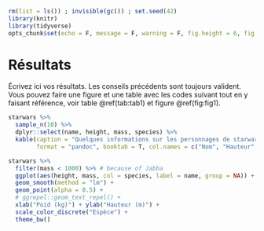 ```r
rm(list = ls()) ; invisible(gc()) ; set.seed(42)
library(knitr)
library(tidyverse)
opts_chunk$set(echo = F, message = F, warning = F, fig.height = 6, fig.width = 6, cache = T)
```

# Résultats

Écrivez ici vos résultats. Les conseils précédents sont toujours valident. Vous pouvez faire une figure et une table avec les codes suivant tout en y faisant référence, voir table \@ref(tab:tab1) et figure \@ref(fig:fig1).

```r
starwars %>% 
  sample_n(10) %>% 
  dplyr::select(name, height, mass, species) %>% 
  kable(caption = "Quelques informations sur les personnages de starwars.", 
        format = "pandoc", booktab = T, col.names = c("Nom", "Hauteur", "Poid", "Espèce"))
```

```r
starwars %>% 
  filter(mass < 1000) %>% # because of Jabba 
  ggplot(aes(height, mass, col = species, label = name, group = NA)) +
  geom_smooth(method = "lm") +
  geom_point(alpha = 0.5) +
  # ggrepel::geom_text_repel() +
  xlab("Poid (kg)") + ylab("Hauteur (m)") +
  scale_color_discrete("Espèce") +
  theme_bw()
```
